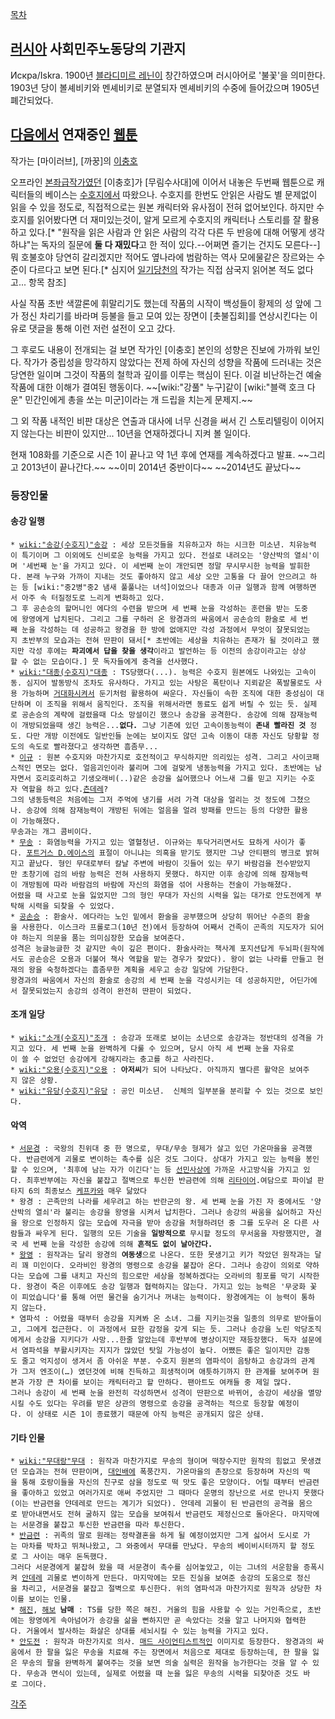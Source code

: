 [[목차]]
== [[러시아]] 사회민주노동당의 기관지 ==
Искра/Iskra. 1900년 [[블라디미르 레닌]]이 창간하였으며 러시아어로 '불꽃'을 의미한다. 1903년 당이 볼셰비키와 멘셰비키로 분열되자 멘셰비키의 수중에 들어갔으며 1905년 폐간되었다.

== [[다음]]에서 연재중인 [[웹툰]] ==
작가는 [마이러브], [까꿍]의 [[이충호]]

오프라인 [[본좌]]급작가였던 [이충호]가 [무림수사대]에 이어서 내놓은 두번째 웹툰으로 캐릭터들의 베이스는 [[수호지]]에서 따왔으나. 수호지를 한번도 안읽은 사람도 별 문제없이 읽을 수 있을 정도로, 직접적으로는 원본 캐릭터와 유사점이 전혀 없어보인다. 하지만 수호지를 읽어봤다면 더 재미있는것이, 알게 모르게 수호지의 캐릭터나 스토리를 잘 활용하고 있다.[* "원작을 읽은 사람과 안 읽은 사람의 각각 다른 두 반응에 대해 어떻게 생각하냐"는 독자의 질문에 '''둘 다 재밌다'''고 한 적이 있다.--어쩌면 즐기는 건지도 모른다--] 뭐 호불호야 당연히 갈리겠지만 적어도 옆나라에 범람하는 역사 모에물같은 장르와는 수준이 다르다고 보면 된다.[* 심지어 [[일기당천]]의 작가는 직접 삼국지 읽어본 적도 없다고... 항목 참조]

사실 작품 초반 색깔론에 휘말리기도 했는데 작품의 시작이 백성들이 황제의 성 앞에 그가 정신 차리기를 바라며 등불을 들고 모여 있는 장면이 [촛불집회]를 연상시킨다는 이유로 댓글을 통해 이런 저런 설전이 오고 갔다. 

그 후로도 내용이 전개되는 걸 보면 작가인 [이충호] 본인의 성향은 진보에 가까워 보인다. 작가가 중립성을 망각하지 않았다는 전제 하에 자신의 성향을 작품에 드러내는 것은 당연한 일이며 그것이 작품의 철학과 깊이를 이루는 핵심이 된다. 이걸 비난하는건 예술작품에 대한 이해가 결여된 행동이다. ~~[wiki:"강풀" 누구]같이 [wiki:"블랙 호크 다운" 민간인에게 총을 쏘는 미군]이라는 개 드립을 치는게 문제지.~~

그 외 작품 내적인 비판 대상은 연출과 대사에 너무 신경을 써서 긴 스토리텔링이 이어지지 않는다는 비판이 있지만... 10년을 연재하겠다니 지켜 볼 일이다.

현재 108화를 기준으로 시즌 1이 끝나고 약 1년 후에 연재를 계속하겠다고 발표. ~~그리고 2013년이 끝나간다.~~ ~~이미 2014년 중반이다~~ ~~2014년도 끝났다~~

=== 등장인물 ===
==== 송강 일행 ====
 * [[wiki:"송강(수호지)"송강]] : 세상 모든것들을 치유하고자 하는 시크한 미소년. 치유능력이 특기이며 그 이외에도 신비로운 능력을 가지고 있다. 전설로 내려오는 '양산박의 열쇠'이며 '세번째 눈'을 가지고 있다. 이 세번째 눈이 개안되면 정말 무시무시한 능력을 발휘한다. 본래 누구와 가까이 지내는 것도 좋아하지 않고 세상 오만 고통을 다 끌어 안으려고 하는 등 [wiki:"중2병"중2 냄새 풀풀나는 녀석]이었으나 대종과 이규 일행과 함께 여행하면서 아주 속 터질정도로 느리게 변화하고 있다.
 그 후 공손승의 할머니인 에다의 수련을 받으며 세 번째 눈을 각성하는 훈련을 받는 도중에 왕영에게 납치된다. 그리고 그를 구하러 온 왕경과의 싸움에서 공손승의 환술로 세 번째 눈을 각성하는 데 성공하고 왕경을 한 방에 없애지만 각성 과정에서 무엇이 잘못되었는지 초반부의 모습과는 전혀 딴판이 돼서[* 초반에는 세상을 치유하는 존재가 될 것이라고 했지만 각성 후에는 '''파괴에서 답을 찾을 생각'''이라고 발언하는 등 이전의 송강이라고는 상상할 수 없는 모습이다.] 뭇 독자들에게 충격을 선사했다.
 * [[wiki:"대종(수호지)"대종]] : TS당했다(...). 능력은 수호지 원본에도 나와있는 고속이동. 심지어 발동방식 조차도 유사하다. 가지고 있는 사탕은 폭탄이나 지뢰같은 폭발물로도 사용 가능하며 [[거대화]]시켜서 둔기처럼 활용하여 싸운다. 자신들이 속한 조직에 대한 충성심이 대단하며 이 조직을 위해서 움직인다. 조직을 위해서라면 동료도 쉽게 버릴 수 있는 듯. 실제로 공손승의 계략에 걸렸을때 다소 망설이긴 했으나 송강을 공격한다. 송강에 의해 잠재능력이 개방되었을때 생긴 능력은...'''없다.''' 그냥 기존에 있던 고속이동능력이 '''존내 빨라진 것''' 정도. 다만 개방 이전에도 일반인들 눈에는 보이지도 않던 고속 이동이 대종 자신도 당황할 정도의 속도로 빨라졌다고 생각하면 흠좀무...
 * [[이규]] : 원본 수호지와 마찬가지로 호전적이고 무식하지만 의리있는 성격. 그리고 사이코패스적인 면모는 없다. 얼음괴인이라 불리며 그에 걸맞게 냉동능력을 가지고 있다. 초반에는 남자면서 호리호리하고 기생오래비(..)같은 송강을 싫어했으나 어느새 그를 믿고 지키는 수호자 역할을 하고 있다.[[츤데레]]?
 그의 냉동등력은 처음에는 그저 주먹에 냉기를 서려 가격 대상을 얼리는 것 정도에 그쳤으나. 송강에 의해 잠재능력이 개방된 뒤에는 얼음을 얼려 방패를 만드는 등의 다양한 활용이 가능해졌다.
 무송과는 개그 콤비이다.
 * [[무송]] : 화염능력을 가지고 있는 열혈청년. 이규와는 투닥거리면서도 묘하게 사이가 좋다. [[포트거스 D.에이스]]의 표절이 아니냐는 의혹을 받기도 했지만 그냥 안티팬의 병크로 밝혀지고 끝났다. 형인 무대로부터 칼날 주변에 바람이 깃들어 있는 무기 바람검을 전수받았지만 초창기에 검의 바람 능력은 전혀 사용하지 못했다. 하지만 이후 송강에 의해 잠재능력이 개방됨에 따라 바람검의 바람에 자신의 화염을 섞어 사용하는 전술이 가능해졌다.
 어렸을 때 사고로 눈을 잃었지만 그의 형인 무대가 자신의 시력을 잃는 대가로 안도전에게 부탁해 시력을 되찾을 수 있었다.
 * [[공손승]] : 환술사. 에다라는 노인 밑에서 환술을 공부했으며 상당히 뛰어난 수준의 환술을 사용한다. 이스크라 프롤로그(10년 전)에서 등장하여 어째서 건족이 곤족의 지도자가 되어야 하는지 의문을 품는 의미심장한 모습을 보여준다.
 성격은 능글능글한 것 같지만 속이 깊은 편이다. 환술사라는 책사계 포지션답게 두뇌파(원작에서도 공손승은 오용과 더불어 책사 역할을 맡는 경우가 잦았다). 왕이 없는 나라를 만들고 현재의 왕을 숙청하겠다는 흠좀무한 계획을 세우고 송강 일당에 가담한다.
 왕경과의 싸움에서 자신의 환술로 송강의 세 번째 눈을 각성시키는 데 성공하지만, 어딘가에서 잘못되었는지 송강의 성격이 완전히 딴판이 되었다.

==== 조개 일당 ====
 * [[wiki:"소개(수호지)"조개]] : 송강과 또래로 보이는 소년으로 송강과는 정반대의 성격을 가지고 있다. 세 번째 눈을 완벽하게 다룰 수 있으며, 당시 아직 세 번째 눈을 자유로이 쓸 수 없었던 송강에게 강해지라는 충고를 하고 사라진다.
 * [[wiki:"오용(수호지)"오용]] : '''아저씨'''가 되어 나타났다. 아직까지 별다른 활약은 보여주지 않은 상황.
 * [[wiki:"유당(수호지)"유당]] : 공인 미소년.  신체의 일부분을 분리할 수 있는 것으로 보인다.

==== 악역 ====
 * [[서문경]] : 국왕의 친위대 중 한 명으로, 무대/무송 형제가 살고 있던 가온마을을 공격했다. 반금련에게 괴물로 변이하는 촉수를 심은 것도 그이다. 상대가 가지고 있는 능력을 봉인할 수 있으며, '최후에 남는 자가 이긴다'는 등 [[선민사상]]에 가까운 사고방식을 가지고 있다. 최후반부에는 자신을 붙잡고 절벽으로 투신한 반금련에 의해 [[리타이어]].여담으로 파이널 판타지 6의 최종보스 [[케프카]]와 매우 닮았다
 * 왕경 : 곤족만의 나라를 세우려고 하는 반란군의 왕. 세 번째 눈을 가진 자 중에서도 '양산박의 열쇠'라 불리는 송강을 왕영을 시켜서 납치한다. 그러나 송강의 싸움을 싫어하고 자신을 왕으로 인정하지 않는 모습에 자극을 받아 송강을 처형하려던 중 그를 도우러 온 다른 사람들과 싸우게 된다. 일행의 모든 기술을 '''일방적으로''' 무시할 정도의 무서움을 자랑했지만, 결국 세 번째 눈을 각성한 송강에 의해 '''흔적도 없이 날아간다.'''
 * [[왕영]] : 원작과는 달리 왕경의 '''여동생'''으로 나온다. 또한 못생기고 키가 작았던 원작과는 달리 꽤 미인이다. 오라비인 왕경의 명령으로 송강을 붙잡아 온다. 그러나 송강이 의외로 약하다는 모습에 그를 내치고 자신의 힘으로만 세상을 정복하겠다는 오라비의 횡포를 막기 시작한다. 왕경이 죽은 이후에도 송강 일행과 협력하지는 않는다. 가지고 있는 능력은 '무궁화 꽃이 피었습니다'를 통해 어떤 물건을 숨기거나 꺼내는 능력이다. 왕경에게는 이 능력이 통하지 않는다.
 * 염파석 : 어렸을 때부터 송강을 지켜봐 온 소녀. 그를 지키는것을 일종의 의무로 받아들이고, 그에게 접근한다. 이 과정에서 묘한 감정을 갖게 되는 듯. 그러나 송강을 노린 악당조직에게서 송강을 지키다가 사망...한줄 알았는데 후반부에 병상이지만 재등장했다. 독자 설문에서 염파석을 부활시키자는 지지가 많았던 탓일 가능성이 높다. 어쨌든 좋은 일이지만 감동도 줄고 억지성이 생겨서 좀 아쉬운 부분. 수호지 원본의 염파석이 음탕하고 송강과의 관계가 그저 엔조이(…) 였던것에 비해 진득하고 희생적이며 애틋하기까지 한 관계를 보여주며 원본과 가장 큰 차이를 보이는 캐릭터라고 할 만하다. 팬아트도 여캐들 중 제일 많다.
 그러나 송강이 세 번째 눈을 완전히 각성하면서 성격이 딴판으로 바뀌어, 송강이 세상을 멸망시킬 수도 있다는 우려를 받은 상관의 명령으로 송강을 공격하는 적으로 등장할 예정이다. 이 상태로 시즌 1이 종료했기 때문에 아직 능력은 공개되지 않은 상태.

==== 기타 인물 ====
 * [[wiki:"무대랑"무대]] : 원작과 마찬가지로 무송의 형이며 떡장수지만 원작의 힘없고 못생겼던 모습과는 전혀 딴판이며, [[대인배]]에 폭풍간지. 가온마을의 촌장으로 등장하며 자신의 떡을 통해 호랑이들을 자신의 친구로 삼을 정도로 떡 맛도 좋은 모양이다. 어릴 때부터 반금련을 좋아하고 있었고 여러가지로 애써 주었지만 그 때마다 운명의 장난으로 서로 만나지 못했다(이는 반금련을 얀데레로 만드는 계기가 되었다). 얀데레 괴물이 된 반금련의 공격을 몸으로 받아내면서도 전혀 굴하지 않는 모습을 보여줘서 반금련도 제정신으로 돌아온다. 마지막에는 서문경을 붙잡고 투신한 반금련을 따라 투신한다.
 * [[반금련]] : 귀족의 딸로 원래는 정략결혼을 하게 될 예정이었지만 그게 싫어서 도시로 가는 마차를 박차고 뛰쳐나왔고, 그 와중에서 무대를 만났다. 무송의 베이비시터까지 할 정도로 그 사이는 매우 돈독했다.
 그러다 서문경에게 붙잡혀 왔을 때 서문경이 촉수를 심어놓았고, 이는 그녀의 서운함을 증폭시켜 [[안데레]] 괴물로 변이하게 만든다. 마지막에는 모든 진실을 보여준 송강의 도움으로 정신을 차리고, 서문경을 붙잡고 절벽으로 투신한다. 위의 염파석과 마찬가지로 원작과 상당한 차이를 보이는 인물.
 * [[해진]], [[해보]] '''남매''' : TS를 당한 쪽은 해진. 거울의 힘을 사용할 수 있는 거인족으로, 초반에는 왕영에게 속아넘어가 송강을 삶을 뻔하지만 곧 속았다는 것을 알고 나머지와 협력한다. 거울에서 발사하는 화살은 상대를 세뇌시킬 수 있는 능력을 가지고 있다.
 * [[안도전]] : 원작과 마찬가지로 의사. [[매드 사이언티스트]]적인 이미지로 등장한다. 왕경과의 싸움에서 한 팔을 잃은 무송을 치료해 주는 장면에서 처음으로 제대로 등장하는데, 한 팔을 잃은 무송의 팔을 완벽하게 붙여주는 것을 보면 의술 실력은 원작을 능가한다는 것을 알 수 있다. 무송과 면식이 있는데, 실제로 어렸을 때 눈을 잃은 무송의 시력을 되찾아준 것도 바로 그이다.

[[각주]]
